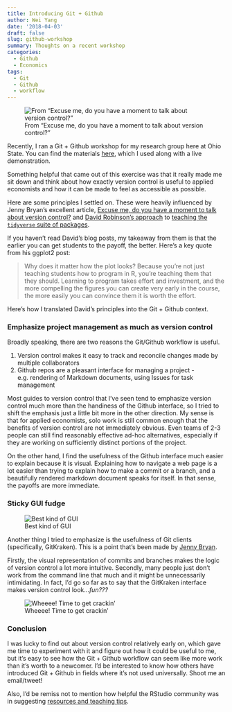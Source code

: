 ```yaml
---
title: Introducing Git + Github 
author: Wei Yang
date: '2018-04-03'
draft: false
slug: github-workshop
summary: Thoughts on a recent workshop
categories:
  - Github
  - Economics
tags:
  - Git
  - Github
  - workflow
---
```


<style>
p.caption {
  font-size: 0.8em;
}
</style>

![From “Excuse me, do you have a moment to talk about version control?"](/post/2018-04-03-github-workshop_files/github_collaboration.png)

Recently, I ran a Git + Github workshop for my research group here at Ohio State. You can find the materials [here](http://rpubs.com/weiyangtham/376054), which I used along with a live demonstration. 

Something helpful that came out of this exercise was that it really made me sit down and think about how exactly version control is useful to applied economists and how it can be made to feel as accessible as possible. 

Here are some principles I settled on. These were heavily influenced by Jenny Bryan's excellent article, [Excuse me, do you have a moment to talk about version control?](https://peerj.com/preprints/3159.pdf) and [David Robinson's approach](http://varianceexplained.org/r/why-I-use-ggplot2/) to [teaching the `tidyverse` suite of packages](http://varianceexplained.org/r/teach-tidyverse/). 

If you haven't read David's blog posts, my takeaway from them is that the earlier you can get students to the payoff, the better. Here's a key quote from his ggplot2 post: 

> Why does it matter how the plot looks? Because you’re not just teaching students how to program in R, you’re teaching them that they should. Learning to program takes effort and investment, and the more compelling the figures you can create very early in the course, the more easily you can convince them it is worth the effort.

Here's how I translated David's principles into the Git + Github context. 

### Emphasize project management as much as version control

Broadly speaking, there are two reasons the Git/Github workflow is useful. 

1. Version control makes it easy to track and reconcile changes made by multiple collaborators
1. Github repos are a pleasant interface for managing a project - e.g. rendering of Markdown documents, using Issues for task management

Most guides to version control that I've seen tend to emphasize version control much more than the handiness of the Github interface, so I tried to shift the emphasis just a little bit more in the other direction. My sense is that for applied economists, solo work is still common enough that the benefits of version control are not immediately obvious. Even teams of 2-3 people can still find reasonably effective ad-hoc alternatives, especially if they are working on sufficiently distinct portions of the project.

On the other hand, I find the usefulness of the Github interface much easier to explain because it is visual. Explaining how to navigate a web page is a lot easier than trying to explain how to make a commit or a branch, and a beautifully rendered markdown document speaks for itself. In that sense, the payoffs are more immediate. 

### Sticky GUI fudge

![Best kind of GUI](https://ofbatteranddough.com/wp-content/uploads/2017/08/Brownie-pie-chocolate-fudge-featured-2-12-1170x617.jpg)

Another thing I tried to emphasize is the usefulness of Git clients (specifically, GitKraken). This is a point that's been made by [Jenny Bryan](http://happygitwithr.com/git-client.html).

Firstly, the visual representation of commits and branches makes the logic of version control a lot more intuitive. Secondly, many people just don't work from the command line that much and it might be unnecessarily intimidating. In fact, I'd go so far as to say that the GitKraken interface makes version control look...*fun???*

![Wheeee! Time to get crackin'](https://i.imgur.com/lXtZnV2.png)

### Conclusion

I was lucky to find out about version control relatively early on, which gave me time to experiment with it and figure out how it could be useful to me, but it's easy to see how the Git + Github workflow can seem like more work than it's worth to a newcomer. I'd be interested to know how others have introduced Git + Github in fields where it's not used universally. Shoot me an email/tweet!

Also, I'd be remiss not to mention how helpful the RStudio community was in suggesting [resources and teaching tips](https://community.rstudio.com/t/what-are-your-favorite-slides-other-material-for-teaching-github-to-complete-beginners/5706). 



